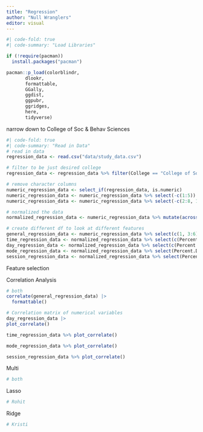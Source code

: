 ```yaml
---
title: "Regression"
author: "Null Wranglers"
editor: visual
---
```


```r
#| code-fold: true
#| code-summary: "Load Libraries"

if (!require(pacman))
  install.packages("pacman")

pacman::p_load(colorblindr,
       dlookr,
       formattable,
       GGally,
       ggdist,
       ggpubr,
       ggridges,
       here,
       tidyverse)
```

narrow down to College of Soc & Behav Sciences

```r
#| code-fold: true
#| code-summary: "Read in Data"
# read in data
regression_data <- read.csv("data/study_data.csv")


```

```r
# filter to be just desired college
regression_data <- regression_data %>% filter(College == "College of Social & Behav Sci")

# remove character columns
numeric_regression_data <- select_if(regression_data, is.numeric)
numeric_regression_data <- numeric_regression_data %>% select(-c(1:5))
numeric_regression_data <- numeric_regression_data %>% select(-c(2:8, 10:14))

```

```r
# normalized the data
normalized_regression_data <- numeric_regression_data %>% mutate(across(c(Early_Morning:Other), .fns=~./Sections*100))

```

```r
# create different df to look at different features
general_regression_data <- numeric_regression_data %>% select(c(1, 3:6))
time_regression_data <- normalized_regression_data %>% select(c(Percent.DEW, 7:12))
day_regression_data <- normalized_regression_data %>% select(c(Percent.DEW, 13:17))
mode_regression_data <- normalized_regression_data %>% select(Percent.DEW, In_Person, Full_Online, Hybrid, Live_Online)
session_regression_data <- normalized_regression_data %>% select(Percent.DEW, 33:35)
```

Feature selection

Correlation Analysis

```r
# both
correlate(general_regression_data) |>
  formattable()
```

```r
# Correlation matrix of numerical variables
day_regression_data |>
plot_correlate()
```

```r
time_regression_data %>% plot_correlate()
```

```r
mode_regression_data %>% plot_correlate()
```

```r
session_regression_data %>% plot_correlate()
```

Multi

```r
# both
```

Lasso

```r
# Rohit
```

Ridge

```r
# Kristi
```
